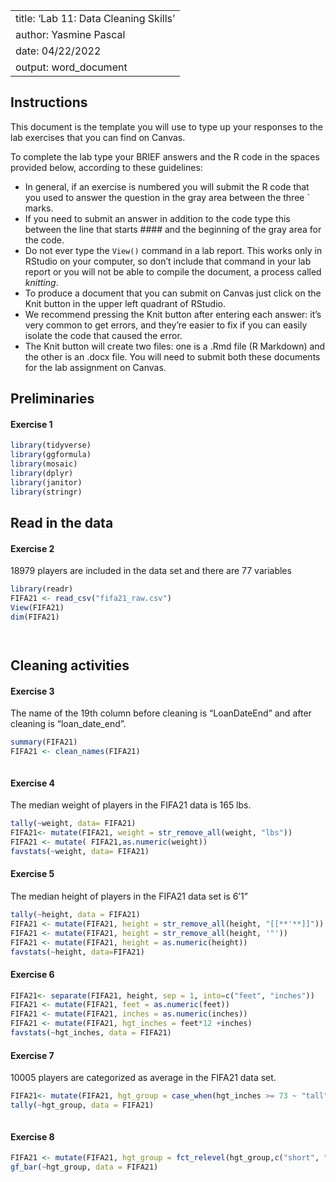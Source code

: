 
---
title: 'Lab 11:   Data Cleaning Skills'
author: Yasmine Pascal
date: 04/22/2022
output: word_document
---

## Instructions
This document is the template you will use to type up your responses to the lab exercises that you can find on Canvas.

To complete the lab type your BRIEF answers and the R code in the spaces provided below, according to these guidelines:

  * In general, if an exercise is numbered you will submit the R code that you used to answer the question in the gray area between the three ` marks.  
  * If you need to submit an answer in addition to the code type this between the line that starts #### and the beginning of the gray area for the code.
  * Do not ever type the `View()` command in a lab report.  This works only in RStudio on your computer, so don't include that command in your lab report or you will not be able to compile the document, a process called *knitting*.
  * To produce a document that you can submit on Canvas just click on the Knit button in the upper left quadrant of RStudio.
  * We recommend pressing the Knit button after entering each answer:  it's very common to get errors, and they're easier to fix if you can easily isolate the code that caused the error.
  * The Knit button will create two files:  one is a .Rmd file (R Markdown) and the other is an .docx file.  You will need to submit both these documents for the lab assignment on Canvas.



## Preliminaries
#### Exercise 1

```r
library(tidyverse)
library(ggformula)
library(mosaic)
library(dplyr)
library(janitor)
library(stringr)


```

## Read in the  data

#### Exercise 2
18979 players are included in the data set and there are 77 variables
```r
library(readr)
FIFA21 <- read_csv("fifa21_raw.csv")
View(FIFA21)
dim(FIFA21)




```

## Cleaning activities

#### Exercise 3
The name of the 19th column before cleaning is "LoanDateEnd" and after cleaning is "loan_date_end". 
```r
summary(FIFA21)
FIFA21 <- clean_names(FIFA21)



```


#### Exercise 4
The median weight of players in the FIFA21 data is 165 lbs.
```r
tally(~weight, data= FIFA21)
FIFA21<- mutate(FIFA21, weight = str_remove_all(weight, "lbs"))
FIFA21 <- mutate( FIFA21,as.numeric(weight))
favstats(~weight, data= FIFA21)

```


#### Exercise 5
The median height of players in the FIFA21 data set is 6'1"
```r
tally(~height, data = FIFA21)
FIFA21 <- mutate(FIFA21, height = str_remove_all(height, "[[**'**]]"))
FIFA21 <- mutate(FIFA21, height = str_remove_all(height, '"'))
FIFA21 <- mutate(FIFA21, height = as.numeric(height))
favstats(~height, data=FIFA21)

```



#### Exercise 6

```r
FIFA21<- separate(FIFA21, height, sep = 1, into=c("feet", "inches"))
FIFA21 <- mutate(FIFA21, feet = as.numeric(feet))
FIFA21 <- mutate(FIFA21, inches = as.numeric(inches))
FIFA21 <- mutate(FIFA21, hgt_inches = feet*12 +inches)
favstats(~hgt_inches, data = FIFA21)
```


#### Exercise 7
10005 players are categorized as average in the FIFA21 data set. 
```r
FIFA21<- mutate(FIFA21, hgt_group = case_when(hgt_inches >= 73 ~ "tall", TRUE ~case_when(hgt_inches >= 69 ~ "average", TRUE ~ "short")))
tally(~hgt_group, data = FIFA21)



```


#### Exercise 8
```r
FIFA21 <- mutate(FIFA21, hgt_group = fct_relevel(hgt_group,c("short", "average", "tall")))
gf_bar(~hgt_group, data = FIFA21)



```

